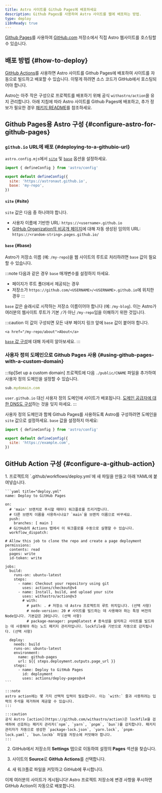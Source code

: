 ```yaml
---
title: Astro 사이트를 Github Pages에 배포하세요
description: Github Pages를 사용하여 Astro 사이트를 웹에 배포하는 방법.
type: deploy
i18nReady: true
---
```


[Github Pages](https://pages.github.com/)를 사용하여 [GitHub.com](https://github.com/) 저장소에서 직접 Astro 웹사이트를 호스팅할 수 있습니다.

## 배포 방법 \{#how-to-deploy\}

[GitHub Actions](https://github.com/features/actions)를 사용하면 Astro 사이트를 Github Pages에 배포하여 사이트를 자동으로 빌드하고 배포할 수 있습니다. 이렇게 하려면 소스 코드가 GitHub에서 호스팅되어야 합니다.

Astro는 아주 작은 구성으로 프로젝트를 배포하기 위해 공식 `withastro/action`을 유지 관리합니다. 아래 지침에 따라 Astro 사이트를 Github Pages에 배포하고, 추가 정보가 필요한 경우 [패키지 README](https://github.com/withastro/action)를 참조하세요.

## Github Pages용 Astro 구성 \{#configure-astro-for-github-pages\}

### `github.io` URL에 배포 \{#deploying-to-a-githubio-url\}

`astro.config.mjs`에서 [`site`](/ko/reference/configuration-reference/#site) 및 [`base`](/ko/reference/configuration-reference/#base) 옵션을 설정하세요.
    
```js title="astro.config.mjs" ins={4-5}
import { defineConfig } from 'astro/config'

export default defineConfig({
  site: 'https://astronaut.github.io',
  base: 'my-repo',
})
```

#### `site` \{#site\}

`site` 값은 다음 중 하나여야 합니다.

- 사용자 이름에 기반한 URL: `https://<username>.github.io`
- [GitHub Organization의 비공개 페이지](https://docs.github.com/en/enterprise-cloud@latest/pages/getting-started-with-github-pages/changing-the-visibility-of-your-github-pages-site)에 대해 자동 생성된 임의의 URL: `https://<random-string>.pages.github.io/`

#### `base` \{#base\}

Astro가 저장소 이름 (예: `/my-repo`)을 웹 사이트의 루트로 처리하려면 `base` 값이 필요할 수 있습니다.

:::note
  다음과 같은 경우 `base` 매개변수를 설정하지 마세요.

- 페이지가 루트 폴더에서 제공되는 경우
- 저장소가 `https://github.com/<USERNAME>/<USERNAME>.github.io`에 위치한 경우
:::

`base` 값은 슬래시로 시작하는 저장소 이름이어야 합니다 (예: `/my-blog`). 이는 Astro가 여러분의 웹사이트 루트가 기본 `/`가 아닌 `/my-repo`임을 이해하기 위한 것입니다.

:::caution
    이 값이 구성되면 모든 내부 페이지 링크 앞에 `base` 값이 붙어야 합니다.

```astro ins="/my-repo"
<a href="/my-repo/about">About</a>
```

[`base` 값 구성](/ko/reference/configuration-reference/#base)에 대해 자세히 알아보세요.
:::

### 사용자 정의 도메인으로 Github Pages 사용 \{#using-github-pages-with-a-custom-domain\}

:::tip[Set up a custom domain]
프로젝트에 다음 `./public/CNAME` 파일을 추가하여 사용자 정의 도메인을 설정할 수 있습니다.

```js title="public/CNAME"
sub.mydomain.com
```

`user.github.io` 대신 사용자 정의 도메인에 사이트가 배포됩니다. [도메인 공급자에 대한 DNS도 구성](https://docs.github.com/en/pages/configuring-a-custom-domain-for-your-github-pages-site/managing-a-custom-domain-for-your-github-pages-site#configuring-a-subdomain)하는 것을 잊지 마세요. 
:::

사용자 정의 도메인과 함께 Github Pages를 사용하도록 Astro를 구성하려면 도메인을 `site` 값으로 설정하세요. `base` 값을 설정하지 마세요:

```js title="astro.config.mjs" ins={4}
import { defineConfig } from 'astro/config'

export default defineConfig({
  site: 'https://example.com',
})
```

## GitHub Action 구성 \{#configure-a-github-action\}

<Steps>
1. 프로젝트의 `.github/workflows/deploy.yml`에 새 파일을 만들고 아래 YAML에 붙여넣습니다.

    ```yaml title="deploy.yml"
    name: Deploy to GitHub Pages

    on:
      # 'main' 브랜치로 푸시할 때마다 워크플로를 트리거합니다.
      # 다른 브랜치 이름을 사용하시나요? `main`을 브랜치 이름으로 바꾸세요.
      push:
        branches: [ main ]
      # GitHub의 Actions 탭에서 이 워크플로를 수동으로 실행할 수 있습니다.
      workflow_dispatch:
      
    # Allow this job to clone the repo and create a page deployment
    permissions:
      contents: read
      pages: write
      id-token: write

    jobs:
      build:
        runs-on: ubuntu-latest
        steps:
          - name: Checkout your repository using git
            uses: actions/checkout@v4
          - name: Install, build, and upload your site
            uses: withastro/action@v3
            # with:
              # path: . # 저장소 내 Astro 프로젝트의 루트 위치입니다. (선택 사항)
              # node-version: 20 # 사이트를 빌드하는 데 사용해야 하는 특정 버전의 Node입니다. 기본값은 20입니다. (선택 사항)
              # package-manager: pnpm@latest # 종속성을 설치하고 사이트를 빌드하는 데 사용해야 하는 노드 패키지 관리자입니다. lockfile을 기반으로 자동으로 감지됩니다. (선택 사항)

      deploy:
        needs: build
        runs-on: ubuntu-latest
        environment:
          name: github-pages
          url: ${{ steps.deployment.outputs.page_url }}
        steps:
          - name: Deploy to GitHub Pages
            id: deployment
            uses: actions/deploy-pages@v4
    ```

    :::note
    astro action에는 몇 가지 선택적 입력이 필요합니다. 이는 `with:` 줄과 사용하려는 입력의 주석을 제거하여 제공할 수 있습니다.
    :::
    
    :::caution
    공식 Astro [action](https://github.com/withastro/action)은 lockfile을 검색하여 선호하는 패키지 관리자(`npm`, `yarn`, `pnpm`, `bun`)를 감지합니다. 패키지 관리자가 자동으로 생성한 `package-lock.json`, `yarn.lock`, `pnpm-lock.yaml`, `bun.lockb` 파일을 저장소에 커밋해야 합니다.
    :::

2. GitHub에서 저장소의 **Settings** 탭으로 이동하여 설정의 **Pages** 섹션을 찾습니다.

3. 사이트의 **Source**로 **GitHub Actions**를 선택합니다.

4. 새 워크플로 파일을 커밋하고 GitHub에 푸시합니다.
</Steps>

이제 여러분의 사이트가 게시됩니다! Astro 프로젝트 저장소에 변경 사항을 푸시하면 GitHub Action이 자동으로 배포합니다.
